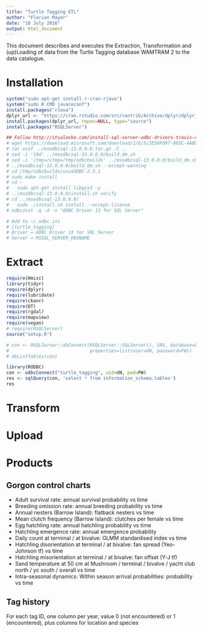 ```yaml
---
title: "Turtle Tagging ETL"
author: "Florian Mayer"
date: "18 July 2016"
output: html_document
---
```


This document describes and executes the Extraction, Transformation and (up)Loading
of data from the Turtle Tagging database WAMTRAM 2 to the data catalogue.


# Installation
```r
system("sudo apt-get install r-cran-rjava")
system("sudo R CMD javareconf")
install.packages("rJava")
dplyr_url <- "https://cran.rstudio.com/src/contrib/Archive/dplyr/dplyr_0.4.3.tar.gz"
install.packages(dplyr_url, repos=NULL, type="source")
install.packages("RSQLServer")

## Follow http://itsalocke.com/install-sql-server-odbc-drivers-travis-ci/
# wget https://download.microsoft.com/download/2/E/5/2E58F097-805C-4AB8-9FC6-71288AB4409D/msodbcsql-13.0.0.0.tar.gz -P ..
# tar xvzf ../msodbcsql-13.0.0.0.tar.gz -C ..
# sed -i '14d' ../msodbcsql-13.0.0.0/build_dm.sh
# sed -i '/tmp=/ctmp=/tmp/odbcbuilds' ../msodbcsql-13.0.0.0/build_dm.sh
# ../msodbcsql-13.0.0.0/build_dm.sh --accept-warning
# cd /tmp/odbcbuilds/unixODBC-2.3.1
# sudo make install
# cd ~
#   sudo apt-get install libgss3 -y
# ../msodbcsql-13.0.0.0/install.sh verify
# cd ../msodbcsql-13.0.0.0/
#   sudo ./install.sh install --accept-license
# odbcinst -q -d -n "ODBC Driver 13 for SQL Server"

# Add to ~/.odbc.ini
# [turtle_tagging]
# Driver = ODBC Driver 13 for SQL Server
# Server = MSSQL_SERVER_DNSNAME
```


# Extract
```r
require(Hmisc)
library(tidyr)
require(dplyr)
require(lubridate)
require(ckanr)
require(DT)
require(rgdal)
require(mapview)
require(vegan)
# require(RSQLServer)
source("setup.R")
```

```r
# con <- RSQLServer::dbConnect(RSQLServer::SQLServer(), SRV, database=DB, 
#                              properties=list(user=UN, password=PW))
# dbListTables(con)

library(RODBC)
con <- odbcConnect("turtle_tagging", uid=UN, pwd=PW)
res <- sqlQuery(con, 'select * from information_schema.tables')
res
```

# Transform

# Upload

# Products
## Gorgon control charts

* Adult survival rate: annual survival probability vs time
* Breeding omission rate: annual breeding probability vs time
* Annual nesters (Barrow Island): flatback nesters vs time
* Mean clutch frequency (Barrow Island): clutches per female vs time
* Egg hatchling rate: annual hatchling probability vs time
* Hatchling emergence rate: annual emergence probability
* Daily count at terminal / at bivalve: GLMM standardised index vs time
* Hatchling disorientation at terminal / at bivalve: fan spread (Yeo-Johnson tf) vs time
* Hatchling misorientation at terminal / at bivalve: fan offset (Y-J tf)
* Sand temperature at 50 cm at Mushroom / terminal / bivalve / yacht club north / yc south / overall vs time
* Intra-seasonal dynamics: Within season arrival probabilities: probability vs time

## Tag history
For each tag ID, one column per year, value 0 (not encountered) or 1 (encountered),
plus columns for location and species


